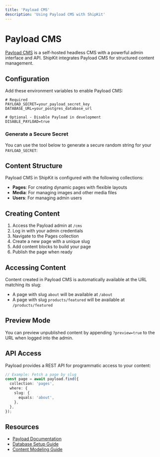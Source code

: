 ```yaml
---
title: 'Payload CMS'
description: 'Using Payload CMS with ShipKit'
---
```


# Payload CMS

[Payload CMS](https://payloadcms.com) is a self-hosted headless CMS with a powerful admin interface and API. ShipKit integrates Payload CMS for structured content management.

## Configuration

Add these environment variables to enable Payload CMS:

```env
# Required
PAYLOAD_SECRET=your_payload_secret_key
DATABASE_URL=your_postgres_database_url

# Optional - Disable Payload in development
DISABLE_PAYLOAD=true
```

### Generate a Secure Secret

You can use the tool below to generate a secure random string for your `PAYLOAD_SECRET`:

<SecretGenerator label="Generate Payload Secret" />

## Content Structure

Payload CMS in ShipKit is configured with the following collections:

- **Pages**: For creating dynamic pages with flexible layouts
- **Media**: For managing images and other media files
- **Users**: For managing admin users

## Creating Content

1. Access the Payload admin at `/cms`
2. Log in with your admin credentials
3. Navigate to the Pages collection
4. Create a new page with a unique slug
5. Add content blocks to build your page
6. Publish the page when ready

## Accessing Content

Content created in Payload CMS is automatically available at the URL matching its slug:

- A page with slug `about` will be available at `/about`
- A page with slug `products/featured` will be available at `/products/featured`

## Preview Mode

You can preview unpublished content by appending `?preview=true` to the URL when logged into the admin.

## API Access

Payload provides a REST API for programmatic access to your content:

```typescript
// Example: Fetch a page by slug
const page = await payload.find({
  collection: 'pages',
  where: {
    slug: {
      equals: 'about',
    },
  },
});
```

## Resources

- [Payload Documentation](https://payloadcms.com/docs)
- [Database Setup Guide](https://payloadcms.com/docs/database/overview)
- [Content Modeling Guide](https://payloadcms.com/docs/fields/overview)
